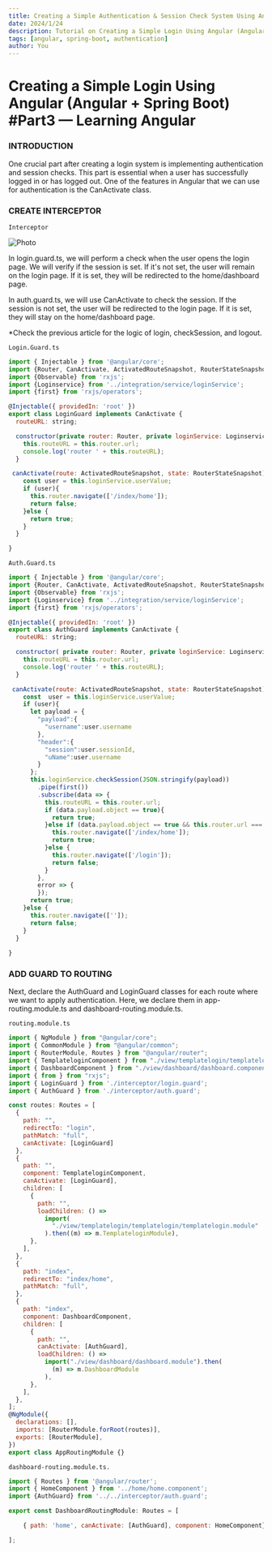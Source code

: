 ```yaml
---
title: Creating a Simple Authentication & Session Check System Using Angular (Angular + Spring Boot) Part3 — Learning Angular
date: 2024/1/24
description: Tutorial on Creating a Simple Login Using Angular (Angular + Spring Boot) Part3
tags: [angular, spring-boot, authentication]
author: You
---
```



# Creating a Simple Login Using Angular (Angular + Spring Boot) #Part3 — Learning Angular

### INTRODUCTION

One crucial part after creating a login system is implementing authentication and session checks. This part is essential when a user has successfully logged in or has logged out. One of the features in Angular that we can use for authentication is the CanActivate class.

### CREATE INTERCEPTOR

`Interceptor`

<Image
  src="/images/post13_img1.webp"
  alt="Photo"
  width={1125}
  height={750}
  priority
  className="next-image"
/>

In login.guard.ts, we will perform a check when the user opens the login page. We will verify if the session is set. If it's not set, the user will remain on the login page. If it is set, they will be redirected to the home/dashboard page.

In auth.guard.ts, we will use CanActivate to check the session. If the session is not set, the user will be redirected to the login page. If it is set, they will stay on the home/dashboard page.

*Check the previous article for the logic of login, checkSession, and logout.

`Login.Guard.ts`

```js
import { Injectable } from '@angular/core';
import {Router, CanActivate, ActivatedRouteSnapshot, RouterStateSnapshot, UrlTree} from '@angular/router';
import {Observable} from 'rxjs';
import {Loginservice} from '../integration/service/loginService';
import {first} from 'rxjs/operators';

@Injectable({ providedIn: 'root' })
export class LoginGuard implements CanActivate {
  routeURL: string;

  constructor(private router: Router, private loginService: Loginservice) {
    this.routeURL = this.router.url;
    console.log('router ' + this.routeURL);
  }

 canActivate(route: ActivatedRouteSnapshot, state: RouterStateSnapshot) {
    const user = this.loginService.userValue;
    if (user){
      this.router.navigate(['/index/home']);
      return false;
    }else {
      return true;
    }
  }

}
```

`Auth.Guard.ts`

```js
import { Injectable } from '@angular/core';
import {Router, CanActivate, ActivatedRouteSnapshot, RouterStateSnapshot, UrlTree} from '@angular/router';
import {Observable} from 'rxjs';
import {Loginservice} from '../integration/service/loginService';
import {first} from 'rxjs/operators';

@Injectable({ providedIn: 'root' })
export class AuthGuard implements CanActivate {
  routeURL: string;

  constructor( private router: Router, private loginService: Loginservice ) {
    this.routeURL = this.router.url;
    console.log('router ' + this.routeURL);
  }

 canActivate(route: ActivatedRouteSnapshot, state: RouterStateSnapshot) {
    const  user = this.loginService.userValue;
    if (user){
      let payload = {
        "payload":{
          "username":user.username
        },
        "header":{
          "session":user.sessionId,
          "uName":user.username
        }
      };
      this.loginService.checkSession(JSON.stringify(payload))
        .pipe(first())
        .subscribe(data => {
          this.routeURL = this.router.url;
          if (data.payload.object == true){
            return true;
          }else if (data.payload.object == true && this.router.url === '/login'){
            this.router.navigate(['/index/home']);
            return true;
          }else {
            this.router.navigate(['/login']);
            return false;
          }
        },
        error => {
        });
      return true;
    }else {
      this.router.navigate(['']);
      return false;
    }
  }
  
}
```

### ADD GUARD TO ROUTING

Next, declare the AuthGuard and LoginGuard classes for each route where we want to apply authentication. Here, we declare them in app-routing.module.ts and dashboard-routing.module.ts.

`routing.module.ts`
```js
import { NgModule } from "@angular/core";
import { CommonModule } from "@angular/common";
import { RouterModule, Routes } from "@angular/router";
import { TemplateloginComponent } from "./view/templatelogin/templatelogin/templatelogin.component";
import { DashboardComponent } from "./view/dashboard/dashboard.component";
import { from } from "rxjs";
import { LoginGuard } from './interceptor/login.guard';
import { AuthGuard } from './interceptor/auth.guard';

const routes: Routes = [
  {
    path: "",
    redirectTo: "login",
    pathMatch: "full",
    canActivate: [LoginGuard]
  },
  {
    path: "",
    component: TemplateloginComponent,
    canActivate: [LoginGuard],
    children: [
      {
        path: "",
        loadChildren: () =>
          import(
            "./view/templatelogin/templatelogin/templatelogin.module"
          ).then((m) => m.TemplateloginModule),
      },
    ],
  },
  {
    path: "index",
    redirectTo: "index/home",
    pathMatch: "full",
  },
  {
    path: "index",
    component: DashboardComponent,
    children: [
      {
        path: "",
        canActivate: [AuthGuard],
        loadChildren: () =>
          import("./view/dashboard/dashboard.module").then(
            (m) => m.DashboardModule
          ),
      },
    ],
  },
];
@NgModule({
  declarations: [],
  imports: [RouterModule.forRoot(routes)],
  exports: [RouterModule],
})
export class AppRoutingModule {}
```

`dashboard-routing.module.ts.`

```js
import { Routes } from '@angular/router';
import { HomeComponent } from '../home/home.component';
import {AuthGuard} from '../../interceptor/auth.guard';

export const DashboardRoutingModule: Routes = [

    { path: 'home', canActivate: [AuthGuard], component: HomeComponent},

];
```